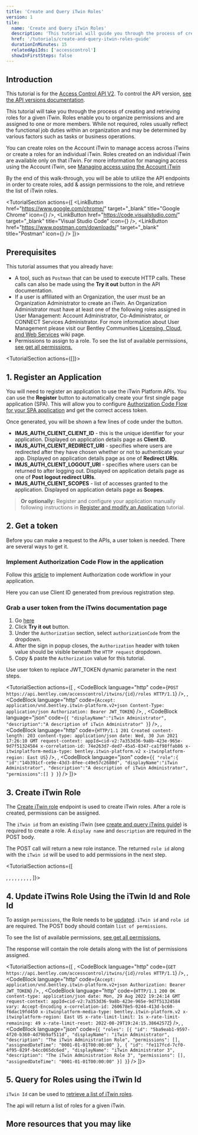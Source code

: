 ```yaml
---
title: 'Create and Query iTwin Roles'
version: 1
tile:
  name: 'Create and Query iTwin Roles'
  description: 'This tutorial will guide you through the process of creating and querying roles on an iTwin'
  href: '/tutorials/create-and-query-itwin-roles-guide'
  durationInMinutes: 15
  relatedApiIds: ['accesscontrol']
  showInFirstSteps: false
---
```


<Introduction
  skillLevel="Basic"
  durationInMinutes="15">

## Introduction

<Alert>

This tutorial is for the [Access Control API V2](/apis/access-control-v2/overview/). To control the API version, [see the API versions documentation](/apis/overview/lifecycle/#api-versions).

</Alert>

This tutorial will take you through the process of creating and retrieving roles for a given iTwin. Roles enable you to organize permissions and are assigned to one or more members. While not required, roles usually reflect the functional job duties within an organization and may be determined by various factors such as tasks or business operations.

You can create roles on the Account iTwin to manage access across iTwins or create a roles for an individual iTwin. Roles created on an individual iTwin are available only on that iTwin. For more information for managing access using the Account iTwin, see [Managing access using the Account iTwin](/apis/access-control/#managingaccessusingtheaccountitwin)

By the end of this walk-through, you will be able to utilize the API endpoints in order to create roles, add & assign permissions to the role, and retrieve the list of iTwin roles.

</Introduction>

<TutorialSection
actions={[
<LinkButton
href="https://www.google.com/chrome/"
target="_blank"
title="Google Chrome"
icon={<GoogleChromeIcon />}
/>,
<LinkButton
href="https://code.visualstudio.com/"
target="_blank"
title="Visual Studio Code"
icon={<VSCodeIcon />}
/>,
<LinkButton
href="https://www.postman.com/downloads/"
target="_blank"
title="Postman"
icon={<PostmanIcon />}
/>
]}>

## Prerequisites

This tutorial assumes that you already have:

- A tool, such as `Postman` that can be used to execute HTTP calls. These calls can also be made using the **Try it out** button in the API documentation.
- If a user is affiliated with an Organization, the user must be an Organization Administrator to create an iTwin. An Organization Administrator
  must have at least one of the following roles assigned in User Management: Account Administrator, Co-Administrator, or CONNECT Services Administrator. For more information about User Management please visit our Bentley Communities [Licensing, Cloud, and Web Services](https://bentleysystems.service-now.com/community?id=kb_article_view&sys_kb_id=1e5410491b7d8a90f3fc5287624bcb57) wiki page.
- Permissions to assign to a role. To see the list of available permissions, [see get all permissions.](/apis/access-control/operations/get-all-permissions/)

</TutorialSection>

<TutorialSection actions={[<CreateSPAButton clientName="Create and Query iTwins tutorial"/>]}>

## 1. Register an Application

You will need to register an application to use the iTwin Platform APIs. You can use the **Register** button to automatically create your first single page application (SPA). This will allow you to configure [Authorization Code Flow for your SPA application](/apis/overview/authorization/#authorizesinglepageapplicationsspaanddesktopmobileapplicationsnative) and get the correct access token.

Once generated, you will be shown a few lines of code under the button.

- **IMJS_AUTH_CLIENT_CLIENT_ID** - this is the unique identifier for your application. Displayed on application details page as **Client ID**.
- **IMJS_AUTH_CLIENT_REDIRECT_URI** - specifies where users are redirected after they have chosen whether or not to authenticate your app. Displayed on application details page as one of **Redirect URIs**.
- **IMJS_AUTH_CLIENT_LOGOUT_URI** - specifies where users can be returned to after logging out. Displayed on application details page as one of **Post logout redirect URIs**.
- **IMJS_AUTH_CLIENT_SCOPES** - list of accesses granted to the application. Displayed on application details page as **Scopes**.

> **Or optionally:** Register and configure your application manually following instructions in [Register and modify an Application](/tutorials/register-and-modify-application/) tutorial.

</TutorialSection>

<TutorialSection>

## 2. Get a token

Before you can make a request to the APIs, a user token is needed. There are several ways to get it.

### Implement Authorization Code Flow in the application

Follow this [article](/apis/overview/authorization/) to implement Authorization code workflow in your application.

<Alert type="informational">

Here you can use Client ID generated from previous registration step.

</Alert>

### Grab a user token from the iTwins documentation page

1. Go [here](/apis/access-control/operations/get-iTwin-roles/)
2. Click **Try it out** button.
3. Under the `Authorization` section, select `authorizationCode` from the dropdown.
4. After the sign in popup closes, the `Authorization` header with token value should be visible beneath the `HTTP request` dropdown.
5. Copy & paste the `Authorization` value for this tutorial.

<Alert type="informational">

Use user token to replace JWT_TOKEN dynamic parameter in the next steps.

</Alert>

</TutorialSection>

<TutorialSection actions={[
    <Title>Request Syntax</Title>,
    <CodeBlock
      language="http"
      code={`POST https://api.bentley.com/accesscontrol/itwins/{id}/roles HTTP/1.1`} />,
    <Title>Request Headers</Title>,
    <CodeBlock
      language="http"
      code={`Accept: application/vnd.bentley.itwin-platform.v2+json
Content-Type: application/json
Authorization: Bearer JWT_TOKEN`} />,
    <Title>Request Body</Title>,
    <CodeBlock language="json"
      code={`{
    "displayName":"iTwin Administrator",
    "description":"A description of iTwin Administrator"
  }`}
  />,
    <Title>Response Headers</Title>,
    <CodeBlock
      language="http"
      code={`HTTP/1.1 201 Created
content-length: 203
content-type: application/json
date: Wed, 30 Jun 2021 17:26:10 GMT
request-context: appId=cid-v2:7a353d36-9a8b-423e-965e-9d7f51324584
x-correlation-id: 74e263d7-ded7-45a5-8347-ca1f98ffab86
x-itwinplatform-media-type: bentley.itwin-platform.v2
x-itwinplatform-region: East US`} />,
    <Title>Response Body</Title>,
    <CodeBlock language="json"
      code={`{
    "role":{
      "id":"14b391cf-ce9e-43d3-8fee-c49e57c2680d",
      "displayName":"iTwin Administrator",
      "description":"A description of iTwin Administrator",
      "permissions":[]
    }
  }`}
  />
]}>

## 3. Create iTwin Role

The [Create iTwin role](/apis/access-control/operations/create-iTwin-role/) endpoint is used to create iTwin roles. After a role is created, permissions can be assigned.

The `iTwin id` from an existing iTwin (see [create and query iTwins guide](/tutorials/create-and-query-itwins-guide/)) is required to create a role. A `display name` and `description` are required in the POST body.

The POST call will return a new role instance. The returned `role id` along with the `iTwin id` will be used to add permissions in the next step.

</TutorialSection>

<TutorialSection actions={[
  <Title>Request Syntax</Title>,
  <CodeBlock
    language="http"
    code={`PATCH https://api.bentley.com/accesscontrol/itwins/{id}/roles/{roleId} HTTP/1.1`}
  />,
  <Title>Request Headers</Title>,
  <CodeBlock
    language="http"
    code={`Accept: application/vnd.bentley.itwin-platform.v2+json
Content-Type: application/json
Authorization: Bearer JWT_TOKEN`}
  />,
  <Title>Request Body</Title>,
  <CodeBlock
    language="json"
    code={`{
        "displayName": "A new Role display name",
        "description": "A new Role description",
        "permissions":[
          "administration_invite_member",
          "administration_manage_roles",
          "administration_remove_member"
      ]
  }`}
  />,
  <Title>Response Headers</Title>,
  <CodeBlock
    language="http"
    code={`HTTP/1.1 200 OK
content-length: 324
content-type: application/json
date: Wed, 30 Jun 2021 18:17:39 GMT
request-context: appId=cid-v2:7a353d36-9a8b-423e-965e-9d7f51324584
x-correlation-id: f16d2765-4a9c-40a4-995e-bd7c6b8b8d4a
x-itwinplatform-media-type: bentley.itwin-platform.v2
x-itwinplatform-region: East US`}
  />,
  <Title>Response Body</Title>,
  <CodeBlock
    language="json"
    code={`{
    "role":{
      "id":"10a2d277-ea41-4e81-b309-f7a9aea09d51",
      "displayName":"iTwin Administrator",
      "description":"A description of iTwin Administrator",
      "permissions":[
        "administration_invite_member",
        "administration_manage_roles",
        "administration_remove_member"
      ]
    }
  }`}
  />
]}>

## 4. Update iTwins Role Using the iTwin Id and Role Id

To assign `permissions`, the Role needs to be [updated](/apis/access-control/operations/update-iTwin-role/). `iTwin id` and `role id` are required. The POST body should contain `list of permissions`.

To see the list of available permissions, [see get all permissions.](/apis/access-control/operations/get-all-permissions/)

The response will contain the role details along with the list of permissions assigned.

</TutorialSection>

<TutorialSection actions={[
    <Title>Request Syntax</Title>,
    <CodeBlock
      language="http"
      code={`GET https://api.bentley.com/accesscontrol/itwins/{id}/roles HTTP/1.1`} />,
    <Title>Request Headers</Title>,
    <CodeBlock
      language="http"
      code={`Accept: application/vnd.bentley.itwin-platform.v2+json
Authorization: Bearer JWT_TOKEN`} />,
    <Title>Response Headers</Title>,
    <CodeBlock
      language="http"
      code={`HTTP/1.1 200 OK
content-type: application/json
date: Mon, 29 Aug 2022 19:24:14 GMT
request-context: appId=cid-v2:7a353d36-9a8b-423e-965e-9d7f51324584
vary: Accept-Encoding
x-correlation-id: 260678e5-0244-413d-bc60-f6dac19fd450
x-itwinplatform-media-type: bentley.itwin-platform.v2
x-itwinplatform-region: East US
x-rate-limit-limit: 1s
x-rate-limit-remaining: 49
x-rate-limit-reset: 2022-08-29T19:24:15.3864257Z`} />,
      <Title>Response Body</Title>,
      <CodeBlock language="json"
        code={`{
        "roles": [{
            "id": "5ba9eab1-9597-4f20-b360-4d79b9af511d",
            "displayName": "iTwin Administrator",
            "description": "The iTwin Administration Role",
            "permissions": [],
            "assignedDateTime": "0001-01-01T00:00:00"
        }, {
            "id": "fe117fcd-7cf0-4f95-829f-b4cc065dc6ed",
            "displayName": "iTwin Administrator 3",
            "description": "The iTwin Administration Role 3",
            "permissions": [],
            "assignedDateTime": "0001-01-01T00:00:00"
        }]
    }`}
    />
]}>

## 5. Query for Roles using the iTwin Id

`iTwin Id` can be used to [retrieve a list of iTwin roles](/apis/access-control/operations/get-iTwin-roles/).

The api will return a list of roles for a given iTwin.

</TutorialSection>

<ContinueLearningSection>

## More resources that you may like

<TileList>
  <LinkCard
    title="Create and Query iTwins Guide"
    href="/tutorials/create-and-query-itwins-guide/"
    description="Tutorial for creating and querying iTwins."
    isExternal={false}
  />
  <LinkCard
    title="Manage User Members on iTwins Guide"
    href="/tutorials/manage-user-members-on-itwins-guide"
    description="Tutorial for managing user members on your iTwins."
    isExternal={false}
  />
  <LinkCard
    title="Manage Group Members on iTwins Guide"
    href="/tutorials/manage-group-members-on-itwins-guide"
    description="Tutorial for managing group members on your iTwins."
    isExternal={false}
  />
</TileList>

</ContinueLearningSection>
